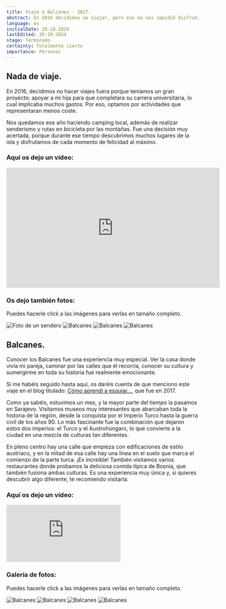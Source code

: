 ```yaml
---
title: Viaje a Balcanes - 2017.
abstract: En 2016 decidimos no viajar, pero eso no nos impidió disfrutar de la naturaleza y explorar rincones fascinantes. Luego, en 2017, visitamos los Balcanes, una experiencia increíble que nos dejó con ganas de seguir descubriendo más.
language: es
initialDate: 20-10-2024
lastEdited: 26-10-2024
stage: Terminado
certainty: Totalmente cierto
importance: Personal
---
```


## Nada de viaje.

En 2016, decidimos no hacer viajes fuera porque teníamos un gran proyecto: apoyar a mi hija para que completara su carrera universitaria, lo cual implicaba muchos gastos. Por eso, optamos por actividades que representaran menos coste.

Nos quedamos ese año haciendo camping local, además de realizar senderismo y rutas en bicicleta por las montañas. Fue una decisión muy acertada, porque durante ese tiempo descubrimos muchos lugares de la isla y disfrutamos de cada momento de felicidad al máximo.

### **Aquí os dejo un vídeo:**

<iframe
  width="560"
  height="315"
  src="https://www.youtube-nocookie.com/embed/CPkWfLn1mcI?si=scGMwAyWLT04LOoT"
  title="YouTube video player"
  frameborder="0"
  allow="accelerometer;clipboard-write; encrypted-media; gyroscope; picture-in-picture; web-share"
  referrerpolicy="strict-origin-when-cross-origin"
  allowfullscreen
></iframe>

### **Os dejo también fotos:**

Puedes hacerle click a las imágenes para verlas en tamaño completo.

<PhotoGallery>
  <img
    src="/imagenes/blog/galeria-isla/paseo-1.jpg"
    alt="Foto de un sendero"
  />
  <img
    src="/imagenes/blog/galeria-isla/paseo-2.jpg"
    alt="Balcanes"
  />
  <img
    src="/imagenes/blog/galeria-isla/paseo-3.jpg"
    alt="Balcanes"
  />
  <img
    src="/imagenes/blog/galeria-isla/paseo-4.jpg"
    alt="Balcanes"
  />
</PhotoGallery>

## Balcanes.

Conocer los Balcanes fue una experiencia muy especial. Ver la casa donde vivía mi pareja, caminar por las calles que él recorría, conocer su cultura y sumergirme en toda su historia fue realmente emocionante.

Si me habéis seguido hasta aquí, os daréis cuenta de que menciono este viaje en el blog titulado: [Cómo aprendí a esquiar…](/blog/como-aprendi-a-esquiar), que fue en 2017.

Como ya sabéis, estuvimos un mes, y la mayor parte del tiempo la pasamos en Sarajevo. Visitamos museos muy interesantes que abarcaban toda la historia de la región, desde la conquista por el Imperio Turco hasta la guerra civil de los años 90. Lo más fascinante fue la combinación que dejaron estos dos imperios: el Turco y el Austrohúngaro, lo que convierte a la ciudad en una mezcla de culturas tan diferentes.

En pleno centro hay una calle que empieza con edificaciones de estilo austríaco, y en la mitad de esa calle hay una línea en el suelo que marca el comienzo de la parte turca. ¡Es increíble! También visitamos varios restaurantes donde probamos la deliciosa comida típica de Bosnia, que también fusiona ambas culturas. Es una experiencia muy única y, si quieres descubrir algo diferente, te recomiendo visitarla.

### **Aquí os dejo un vídeo:**

<iframe
  className="yt-embeded"
  src="https://www.youtube-nocookie.com/embed/om4iEobIGf0?si=27rs0OMWm_9dH4IK"
  title="YouTube video player"
  frameborder="0"
  allow="accelerometer; clipboard-write; encrypted-media; gyroscope; picture-in-picture; web-share"
  referrerpolicy="strict-origin-when-cross-origin"
  allowfullscreen
></iframe>

### Galería de fotos:

Puedes hacerle click a las imágenes para verlas en tamaño completo.

<PhotoGallery>
  <img
    src="/imagenes/blog/galeria-balcanes/balcanes1.jpg"
    alt="Balcanes"
  />
  <img
    src="/imagenes/blog/galeria-balcanes/balcanes2.jpg"
    alt="Balcanes"
  />
  <img
    src="/imagenes/blog/galeria-balcanes/balcanes3.jpg"
    alt="Balcanes"
  />
  <img
    src="/imagenes/blog/galeria-balcanes/balcanes4.jpg"
    alt="Balcanes"
  />
</PhotoGallery>
